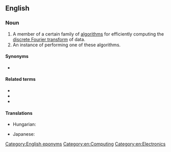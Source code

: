 ==English==
{{wikipedia}}

===Noun===
{{en-noun|head=[[fast]] [[Fourier transform]]}}

# A member of a certain family of [[algorithm]]s for efficiently computing the [[discrete Fourier transform]] of data.
# An instance of performing one of these algorithms.

====Synonyms====
* {{l|en|FFT}} {{gloss|abbreviation}}

====Related terms====
* {{l|en|Fourier transform}}
* {{l|en|discrete Fourier transform}}
* {{l|en|inverse Fourier transform}}

====Translations====
{{trans-top|algorithm}}
* Hungarian: {{t+|hu|gyors Fourier-transzformáció}}
{{trans-mid}}
* Japanese: {{t|ja|高速フーリエ変換}}
{{trans-bottom}}

[[Category:English eponyms]]
[[Category:en:Computing]]
[[Category:en:Electronics]]